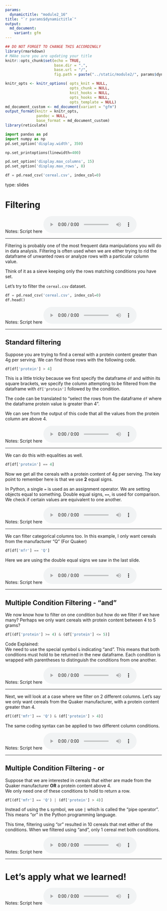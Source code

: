 ```yaml
---
params:
  dynamictitle: "module2_16"
title: "`r params$dynamictitle`"
output: 
  md_document:
    variant: gfm
---
```



```r
## DO NOT FORGET TO CHANGE THIS ACCORDINGLY 
library(rmarkdown)
# MAke sure you are updating your title 
knitr::opts_chunk$set(echo = TRUE,
                      base.dir = ".", 
                      base.url = "/",
                      fig.path = paste("../static/module2/", params$dynamictitle,"/", sep = ""))

knitr_opts <- knitr_options( opts_knit = NULL,
                             opts_chunk = NULL,
                             knit_hooks = NULL,
                             opts_hooks = NULL,
                             opts_template = NULL)
md_document_custom <- md_document(variant = "gfm")
output_format(knitr = knitr_opts,
              pandoc = NULL,
              base_format = md_document_custom)
library(reticulate)

```


```python
import pandas as pd
import numpy as np
pd.set_option('display.width', 350)

np.set_printoptions(linewidth=400)

pd.set_option('display.max_columns', 15)
pd.set_option('display.max_rows', 8)

df = pd.read_csv('cereal.csv', index_col=0)
```


type: slides

# Filtering 

Notes: Script here
<html>
<audio controls >
  <source src="/placeholder_audio.mp3" />
</audio></html>

---

Filtering is probably one of the most frequent data manipulations you will do in data analysis.  Filtering is often used when we are either trying to rid the dataframe of unwanted rows or analyze rows with a particular column value. 

Think of it as a sieve keeping only the rows matching conditions you have set. 

Let's try to filter the `cereal.csv` dataset.


```python
df = pd.read_csv('cereal.csv', index_col=0)
df.head()
```


Notes: Script here
<html>
<audio controls >
  <source src="/placeholder_audio.mp3" />
</audio></html>

---

## Standard filtering 

Suppose you are trying to find a cereal with a protein content greater than 4g per serving.  We can find those rows with the following code.  

```python
df[df['protein'] > 4]
```

This is a little tricky because we first specify the dataframe `df` and within its square brackets, we specify the column attempting to be filtered from the dataframe with `df['protein']` followed by the condition.      
    
The code can be translated to "select the rows from the dataframe `df` where the dataframe protein value is greater than 4". 

We can see from the output of this code that all the values from the protein column are above 4. 

Notes: Script here
<html>
<audio controls >
  <source src="/placeholder_audio.mp3" />
</audio></html>

---

We can do this with equalities as well. 

```python
df[df['protein'] == 4]
```

Now we get all the cereals with a protein content of 4g per serving.  The key point to remember here is that we use **2** equal signs.       
   
In Python, a single `=` is used as an assignment operator. We are setting objects equal to something. 
Double equal signs,  `==`,  is  used for comparison. We check if certain values are equivalent to one another. 

Notes: Script here
<html>
<audio controls >
  <source src="/placeholder_audio.mp3" />
</audio></html>

---

We can filter categorical columns too.  In this example,  I only want cereals from the manufacturer "Q" (For Quaker)

```python
df[df['mfr'] == 'Q']
```

Here we are using the double equal signs we saw in the last slide. 

Notes: Script here
<html>
<audio controls >
  <source src="/placeholder_audio.mp3" />
</audio></html>

---

##  Multiple Condition Filtering - "and"

We now know how to filter on one condition but how do we filter if we have many? 
Perhaps we only want cereals with protein content between 4 to 5 grams?

```python
df[(df['protein'] >= 4) & (df['protein'] <= 5)]
```


Code Explained:     
We need to use the special symbol `&` indicating "and".  This means that both conditions must hold to be returned in the new dataframe. 
Each condition is wrapped with parentheses to distinguish the conditions from one another. 

Notes: Script here
<html>
<audio controls >
  <source src="/placeholder_audio.mp3" />
</audio></html>

---

Next, we will look at a case where we filter on 2 different columns.  Let's say we only want cereals from the Quaker manufacturer, with a protein content greater than 4. 

```python
df[(df['mfr'] == 'Q') & (df['protein'] > 4)]
```

The same coding syntax can be applied to two different column conditions. 

Notes: Script here
<html>
<audio controls >
  <source src="/placeholder_audio.mp3" />
</audio></html>

---

##  Multiple Condition Filtering - or

Suppose that we are interested in cereals that either are made from the Quaker manufacturer **OR** a protein content above 4.     
We only need one of these conditions to hold to return a row. 

```python
df[(df['mfr'] == 'Q') | (df['protein'] > 4)]
```

Instead of using the ` & ` symbol, we use ` | ` which is called the "pipe operator".  This means "or" in the Python programming language. 

This time, filtering using "or" resulted in 10 cereals that met either of the conditions. When we filtered using "and",  only 1 cereal met both conditions. 

Notes: Script here
<html>
<audio controls >
  <source src="/placeholder_audio.mp3" />
</audio></html>

---

# Let’s apply what we learned!

Notes: Script here
<html>
<audio controls >
  <source src="/placeholder_audio.mp3" />
</audio></html>
